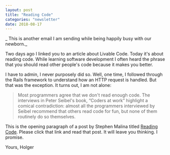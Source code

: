 ```yaml
---
layout: post
title: "Reading Code"
categories: "newsletter"
date: 2018-08-17
---
```

_ This is another email I am sending while being happily busy with our newborn._

Two days ago I linked you to an article about Livable Code. Today it's about reading code. While learning software development I often heard the phrase that you should read other people's code because it makes you better.

I have to admin, I never purposely did so. Well, one time, I followed through the Rails framework to understand how an HTTP request is handled. But that was the exception. It turns out, I am not alone:
<!--more-->
> Most programmers agree that we don't read enough code. The interviews in Peter Seibel's book, “Coders at work” highlight a comical contradiction: almost all the programmers interviewed by Seibel recommend that others read code for fun, but none of them routinely do so themselves.

This is the opening paragraph of a post by Stephen Malina titled [Reading Code](http://akkartik.name/post/comprehension). Please click that link and read that post. It will leave you thinking. I promise.

Yours,
Holger

